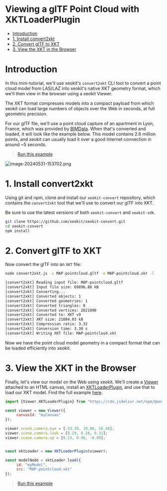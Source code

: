 # Viewing a glTF Point Cloud with XKTLoaderPlugin

- [Introduction](#introduction)
- [1\. Install convert2xkt](#1-install-convert2xkt)
- [2\. Convert glTF to XKT](#2-convert-gltf-to-xkt)
- [3\. View the XKT in the Browser](#3-view-the-xkt-in-the-browser)

# Introduction

In this mini-tutorial, we'll use xeokit's `convert2xkt` CLI tool to convert a point cloud model from LAS/LAZ into xeokit's native XKT geometry format, which we'll then view in the browser using a xeokit Viewer.

The XKT format compresses models into a compact payload from which xeokit can load large numbers of objects over the Web in seconds, at full geometric precision.

For our glTF file, we'll use a point cloud capture of an apartment in Lyon, France, which was provided by [BIMData](https://bimdata.io). When that's converted and loaded, it will look like the example below. This model contains 2.6 million points, and xeokit can usually load it over a good Internet connection in around ~5 seconds.


> [Run this example](https://xeokit.github.io/xeokit-sdk/examples/#loading_XKT_MAP_pointCloud)

![image-20240531-153702.png](./attachments/image-20240531-153702.png)

# 1\. Install convert2xkt

Using git and npm, clone and install our `xeokit-convert` repository, which contains the `convert2xkt` tool that we'll use to convert our glTF into XKT.

Be sure to use the latest versions of both `xeokit-convert` and `xeokit-sdk`.

```bash
git clone https://github.com/xeokit/xeokit-convert.git
cd xeokit-convert
npm install
```

# 2\. Convert glTF to XKT

Now convert the glTF into an `XKT` file:

```bash
node convert2xkt.js -s MAP-pointcloud.gltf -o MAP-pointcloud.xkt -l

[convert2xkt] Reading input file: MAP-pointcloud.gltf
[convert2xkt] Input file size: 69896.88 kB
[convert2xkt] Converting...
[convert2xkt] Converted objects: 1
[convert2xkt] Converted geometries: 1
[convert2xkt] Converted triangles: 0
[convert2xkt] Converted vertices: 2621090
[convert2xkt] Converted to: XKT v9
[convert2xkt] XKT size: 21084.03 kB
[convert2xkt] Compression ratio: 3.32
[convert2xkt] Conversion time: 3.30 s
[convert2xkt] Writing XKT file: MAP-pointcloud.xkt
```

Now we have the point cloud model geometry in a compact format that can be loaded efficiently into xeokit.

# 3\. View the XKT in the Browser

Finally, let's view our model on the Web using xeokit. We'll create a [Viewer](https://xeokit.github.io/xeokit-sdk/docs/class/src/viewer/Viewer.js~Viewer.html) attached to an HTML canvas, install an [XKTLoaderPlugin](https://xeokit.github.io/xeokit-sdk/docs/class/src/plugins/XKTLoaderPlugin/XKTLoaderPlugin.js~XKTLoaderPlugin.html), and use that to load our XKT model. Find the full example [here](https://xeokit.github.io/xeokit-sdk/examples/#loading_LAZ_Autzen).

```js
import {Viewer,XKTLoaderPlugin} from "https://cdn.jsdelivr.net/npm/@xeokit/xeokit-sdk/dist/xeokit-sdk.es.min.js";

const viewer = new Viewer({
     canvasId: "myCanvas"
});

viewer.scene.camera.eye = [-33.39, 19.86, 16.48];
viewer.scene.camera.look = [8.29, 8.28, 0.31];
viewer.scene.camera.up = [0.23, 0.96, -0.09];


const xktLoader = new XKTLoaderPlugin(viewer);

const modelNode = xktLoader.load({
     id: "myModel",
     src: "MAP-pointcloud.xkt"
});
```


> [Run this example](https://xeokit.github.io/xeokit-sdk/examples/#loading_XKT_MAP_pointCloud)
